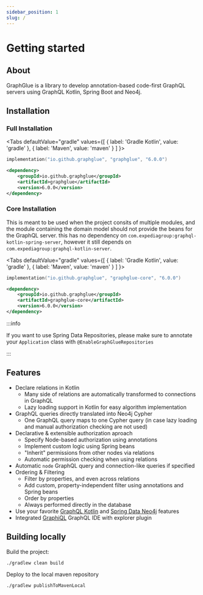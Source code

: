 ```yaml
---
sidebar_position: 1
slug: /
---
```



# Getting started

## About
GraphGlue is a library to develop annotation-based code-first GraphQL servers using GraphQL Kotlin, Spring Boot and Neo4j.

## Installation

### Full Installation

<Tabs
  defaultValue="gradle"
  values={[
    { label: 'Gradle Kotlin', value: 'gradle' },
    { label: 'Maven', value: 'maven' }
  ]
}>

<TabItem value="gradle">

```kts
implementation("io.github.graphglue", "graphglue", "6.0.0")
```

</TabItem>
<TabItem value="maven">

```xml
<dependency>
    <groupId>io.github.graphglue</groupId>
    <artifactId>graphglue</artifactId>
    <version>6.0.0</version>
</dependency>
```

</TabItem>
</Tabs>

### Core Installation

This is meant to be used when the project consits of multiple modules, and the module containing the domain model should not provide the beans for the GraphQL server.
this has no dependency on `com.expediagroup:graphql-kotlin-spring-server`, however it still depends on `com.expediagroup:graphql-kotlin-server`.

<Tabs
  defaultValue="gradle"
  values={[
    { label: 'Gradle Kotlin', value: 'gradle' },
    { label: 'Maven', value: 'maven' }
  ]
}>

<TabItem value="gradle">

```kts
implementation("io.github.graphglue", "graphglue-core", "6.0.0")
```

</TabItem>
<TabItem value="maven">

```xml
<dependency>
    <groupId>io.github.graphglue</groupId>
    <artifactId>graphglue-core</artifactId>
    <version>6.0.0</version>
</dependency>
```

</TabItem>
</Tabs>

:::info

If you want to use Spring Data Repositories, please make sure to annotate your `Application` class with `@EnableGraphGlueRepositories`

:::

## Features

- Declare relations in Kotlin
  - Many side of relations are automatically transformed to connections in GraphQL
  - Lazy loading support in Kotlin for easy algorithm implementation
- GraphQL queries directly translated into Neo4j Cypher
  - One GraphQL query maps to one Cypher query (in case lazy loading and manual authorization checking are not used)
- Declarative & extensible authorization aproach
  - Specify Node-based authorization using annotations
  - Implement custom logic using Spring beans
  - "Inherit" permissions from other nodes via relations
  - Automatic permission checking when using relations
- Automatic `node` GraphQL query and connection-like queries if specified
- Ordering & Filtering
  - Filter by properties, and even across relations
  - Add custom, property-independent filter using annotations and Spring beans
  - Order by properties
  - Always performed directly in the database
- Use your favorite [GraphQL Kotlin](https://opensource.expediagroup.com/graphql-kotlin) and [Spring Data Neo4j](https://spring.io/projects/spring-data-neo4j) features
- Integrated [GraphiQL](https://github.com/graphql/graphiql/blob/main/packages/graphiql/README.md) GraphQL IDE with explorer plugin

## Building locally

Build the project:
```sh
./gradlew clean build
```

Deploy to the local maven repository
```sh
./gradlew publishToMavenLocal
```